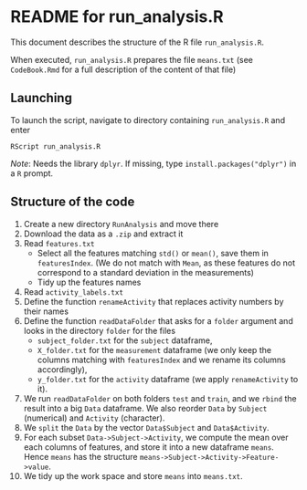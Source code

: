 # README for run_analysis.R

This document describes the structure of the R file `run_analysis.R`.

When executed, `run_analysis.R` prepares the file `means.txt` (see `CodeBook.Rmd` for a full description of the content of that file)

## Launching

To launch the script, navigate to directory containing `run_analysis.R` and enter
```
RScript run_analysis.R
```

*Note*: Needs the library `dplyr`. If missing, type `install.packages("dplyr")` in a `R` prompt.

## Structure of the code

1. Create a new directory `RunAnalysis` and move there
2. Download the data as a `.zip` and extract it
3. Read `features.txt` 
      + Select all the features matching `std()` or `mean()`, save them in `featuresIndex`. (We do not match with `Mean`, as these features do not correspond to a standard deviation in the measurements)
      + Tidy up the features names
4. Read `activity_labels.txt`
5. Define the function `renameActivity` that replaces activity numbers by their names
6. Define the function `readDataFolder` that asks for a `folder` argument and looks in the directory `folder` for the files
      + `subject_folder.txt` for the `subject` dataframe,
      + `X_folder.txt` for the `measurement` dataframe (we only keep the columns matching with `featuresIndex` and we rename its columns accordingly),
      + `y_folder.txt` for the `activity` dataframe (we apply `renameActivity` to it).
7. We run `readDataFolder` on both folders `test` and `train`, and we `rbind` the result into a big `Data` dataframe. We also reorder `Data` by `Subject` (numerical) and `Activity` (character).
8. We `split` the `Data` by the vector `Data$Subject` and `Data$Activity`.
9. For each subset `Data->Subject->Activity`, we compute the mean over each columns of features, and store it into a new dataframe `means`. Hence `means` has the structure `means->Subject->Activity->Feature->value`.
10. We tidy up the work space and store `means` into `means.txt`.